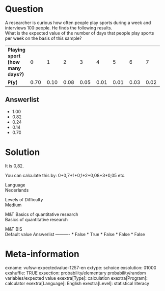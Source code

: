 Question
========
A researcher is curious how often people play sports during a week and
interviews 100 people. He finds the following results.  
What is the expected value of the number of days that people play sports
per week on the basis of this sample?  
  

<table class="fr-alternate-rows tvcss_2 tvcss_3">
<colgroup>
<col style="width: 11%" />
<col style="width: 11%" />
<col style="width: 11%" />
<col style="width: 11%" />
<col style="width: 11%" />
<col style="width: 11%" />
<col style="width: 11%" />
<col style="width: 11%" />
<col style="width: 11%" />
</colgroup>
<tbody>
<tr class="odd">
<td class="tvcss_4"><strong>Playing sport<br />
(how many days?)</strong><br />
</td>
<td class="tvcss_5">0<br />
</td>
<td class="tvcss_6">1<br />
</td>
<td class="tvcss_7">2<br />
</td>
<td class="tvcss_8">3<br />
</td>
<td class="tvcss_8">4<br />
</td>
<td class="tvcss_8">5<br />
</td>
<td class="tvcss_8">6<br />
</td>
<td class="tvcss_9">7<br />
</td>
</tr>
<tr class="even">
<td class="tvcss_4"><strong>P(y)<br />
</strong></td>
<td class="tvcss_5">0.70<strong><br />
</strong></td>
<td class="tvcss_6">0.10<strong><br />
</strong></td>
<td class="tvcss_7">0.08<br />
</td>
<td class="tvcss_8">0.05<strong><br />
</strong></td>
<td class="tvcss_8">0.01<strong><br />
</strong></td>
<td class="tvcss_8">0.01<br />
</td>
<td class="tvcss_8">0.03</td>
<td class="tvcss_9">0.02<strong><br />
</strong></td>
</tr>
</tbody>
</table>



Answerlist
----------
* 1.00
* 0.82
* 0.24
* 0.14
* 0.70

Solution
========





It is 0,82.  
  
You can calculate this by: 0\*0,7+1\*0,1+2\*0,08+3\*0,05 etc.





Language  
Nederlands

Levels of Difficulty  
Medium

M&T Basics of quantitative research  
Basics of quantitative research

M&T BIS  
Default value
Answerlist
----------
* False
* True
* False
* False
* False

Meta-information
================
exname: vufsw-expectedvalue-1257-en
extype: schoice
exsolution: 01000
exshuffle: TRUE
exsection: probability/elementary probability/random variables/expected value
exextra[Type]: calculation
exextra[Program]: calculator
exextra[Language]: English
exextra[Level]: statistical literacy

